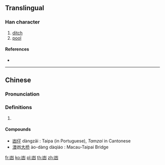 {{character info/new}}
{{also|幽|氹}}
==Translingual==

===Han character===
{{Han char|rn=17|rad=凵|as=04|sn=6|four=|canj=UE,XUE|ids=⿶凵水}}

# [[ditch]]
# [[pool]]

====References====
* {{Han ref|kx=0135.151|hdz=31547.070|uh=51FC|ud=20988}}

----

==Chinese==
{{zh-forms}}

===Pronunciation===
{{zh-pron
|m=dàng
|c=tam5
|mc=
|oc=
|cat=n
}}

===Definitions===
{{zh-hanzi}}

# {{rfdef|lang=zh}}

====Compounds====
* [[凼仔]] dàngzǎi : Taipa (in Portuguese), ''Tamzai'' in Cantonese
* [[澳]]凼[[大]][[桥]] ào-dàng dàqiáo : Macau-Taipai Bridge

[[fr:凼]]
[[ko:凼]]
[[pl:凼]]
[[th:凼]]
[[zh:凼]]